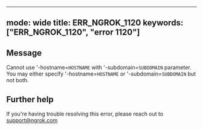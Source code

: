 
---
mode: wide
title: ERR_NGROK_1120
keywords: ["ERR_NGROK_1120", "error 1120"]
---

## Message
Cannot use '-hostname=`HOSTNAME` with '-subdomain=`SUBDOMAIN` parameter.
You may either specify '-hostname=`HOSTNAME` or '-subdomain=`SUBDOMAIN` but not both.




## Further help
If you're having trouble resolving this error, please reach out to [support@ngrok.com](mailto:support@ngrok.com?subject=Help%20with%20ERR_NGROK_1120)

